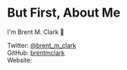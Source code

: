 
<Layout>

# But First, About Me
I'm Brent M. Clark 👋

<div>
Twitter: <a href="https://twitter.com/Brent_m_Clark">@brent_m_clark</a>
</div>
<div>
GitHub: <a href="https://github.com/brentmclark">brentmclark</a>
</div>
<div>
Website: <a brentmclark.dev](https://brentmclark.dev)
</div>

</Layout>